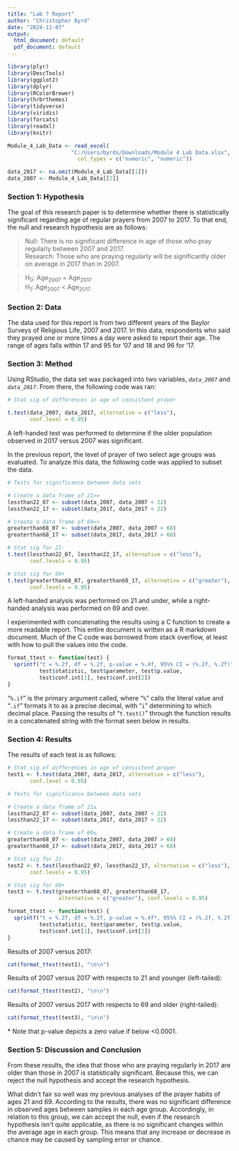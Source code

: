 ```yaml
---
title: "Lab 7 Report"
author: "Christopher Byrd"
date: "2024-11-07"
output:
  html_document: default
  pdf_document: default
---
```


```r
library(plyr)
library(DescTools)
library(ggplot2)
library(dplyr)
library(RColorBrewer)
library(hrbrthemes)
library(tidyverse)
library(viridis)
library(forcats)
library(readxl)
library(knitr)

Module_4_Lab_Data <- read_excel(
                    "C:/Users/byrds/Downloads/Module 4 Lab Data.xlsx", 
                      col_types = c("numeric", "numeric"))

data_2017 <- na.omit(Module_4_Lab_Data[[1]])
data_2007 <- Module_4_Lab_Data[[2]]
```

### Section 1: Hypothesis

The goal of this research paper is to determine whether there is 
statistically significant regarding age of regular prayers from 2007 to 
2017. To that end, the null and research hypothesis are as follows:

> Null: There is no significant difference in age of those who pray
regularly between 2007 and 2017.\
> Research: Those who are praying regularly will be significantly older
on average in 2017 than in 2007.

> H~0~: Age~2007~ = Age~2017~\
> H~1~: Age~2007~ < Age~2017~

### Section 2: Data

The data used for this report is from two different years of the Baylor 
Surveys of Religious Life, 2007 and 2017. In this data, respondents who 
said they prayed one or more times a day were asked to report their age.
The range of ages falls within 17 and 95 for ‘07 and 18 and 96 for ‘17.

### Section 3: Method

Using RStudio, the data set was packaged into two variables,
*`data_2007`* and *`data_2017`*. From there, the following code was ran:

```r
# Stat sig of differences in age of consistent prayer

t.test(data_2007, data_2017, alternative = c("less"),
       conf.level = 0.95)
```
A left-handed test was performed to determine if the older population 
observed in 2017 versus 2007 was significant.\

In the previous report, the level of prayer of two select age groups was
evaluated. To analyze this data, the following code was applied to
subset the data.

```r
# Tests for significance between data sets

# Create a data frame of 21>=
lessthan22_07 <- subset(data_2007, data_2007 < 22)
lessthan22_17 <- subset(data_2017, data_2017 < 22)

# Create a data frame of 69=<
greaterthan68_07 <- subset(data_2007, data_2007 > 68)
greaterthan68_17 <- subset(data_2017, data_2017 > 68)

# Stat sig for 21-
t.test(lessthan22_07, lessthan22_17, alternative = c("less"),
       conf.levels = 0.95)

# Stat sig for 69+
t.test(greaterthan68_07, greaterthan68_17, alternative = c("greater"),
       conf.levels = 0.95)
```

A left-handed analysis was performed on 21 and under, while a
right-handed analysis was performed on 69 and over.

I experimented with concatenating the results using a C function to
create a more readable report. This entire document is written as a
R markdown document. Much of the C code was borrowed from stack 
overflow, at least with how to pull the values into the code.

```r
format_ttest <- function(test) {
  sprintf("t = %.2f, df = %.2f, p-value = %.4f, 95%% CI = (%.2f, %.2f)",
          test$statistic, test$parameter, test$p.value,
          test$conf.int[1], test$conf.int[2])
}
```

"`%.if`" is the primary argument called, where "`%`" calls the literal
value and "`.if`" formats it to as a precise decimal, with "`i`"
determining to which decimal place. Passing the results of "`t.test()`"
through the function results in a concatenated string with the format
seen below in results.

### Section 4: Results

The results of each test is as follows:

```r
# Stat sig of differences in age of consistent prayer
test1 <- t.test(data_2007, data_2017, alternative = c("less"),
       conf.level = 0.95)

# Tests for significance between data sets

# Create a data frame of 21≥
lessthan22_07 <- subset(data_2007, data_2007 < 22)
lessthan22_17 <- subset(data_2017, data_2017 < 22)

# Create a data frame of 69≤
greaterthan68_07 <- subset(data_2007, data_2007 > 68)
greaterthan68_17 <- subset(data_2017, data_2017 > 68)

# Stat sig for 21-
test2 <- t.test(lessthan22_07, lessthan22_17, alternative = c("less"),
       conf.levels = 0.95)

# Stat sig for 69+
test3 <- t.test(greaterthan68_07, greaterthan68_17,
                alternative = c("greater"), conf.levels = 0.95)

format_ttest <- function(test) {
  sprintf("t = %.2f, df = %.2f, p-value = %.4f*, 95%% CI = (%.2f, %.2f)",
          test$statistic, test$parameter, test$p.value,
          test$conf.int[1], test$conf.int[2])
}
```
Results of 2007 versus 2017:
```r
cat(format_ttest(test1), "\n\n")
```
Results of 2007 versus 2017 with respects to 21 and younger
(left-tailed):
```r
cat(format_ttest(test2), "\n\n")
```
Results of 2007 versus 2017 with respects to 69 and older
(right-tailed):
```r
cat(format_ttest(test3), "\n\n")
```
\* Note that p-value depicts a zero value if below <0.0001.

### Section 5: Discussion and Conclusion

From these results, the idea that those who are praying regularly in 
2017 are older than those in 2007 is statistically significant.
Because this, we can reject the null hypothesis and accept the research
hypothesis.\

What didn't fair so well was my previous analyses of the prayer habits 
of ages 21 and 69. According to the results, there was no significant 
difference in observed ages between samples in each age group.
Accordingly, in relation to this group, we can accept the null, even
if the research hypothesis isn't quite applicable, as there is no
significant changes within the average age in each group. This means
that any increase or decrease in chance may be caused by sampling
error or chance.